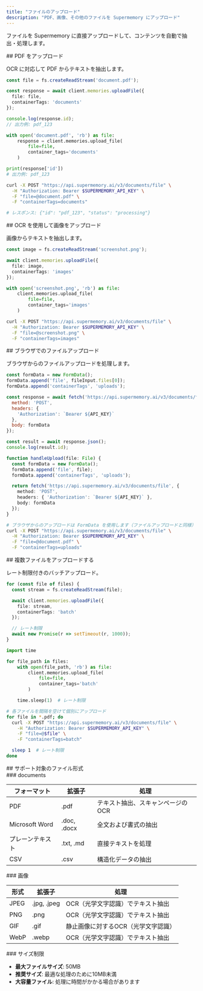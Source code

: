 ```yaml
---
title: "ファイルのアップロード"
description: "PDF、画像、その他のファイルを Supermemory にアップロード"
---
```


ファイルを Supermemory に直接アップロードして、コンテンツを自動で抽出・処理します。

<div id="upload-a-pdf">
  ## PDF をアップロード
</div>

OCR に対応して PDF からテキストを抽出します。

<CodeGroup>

```typescript TypeScript
const file = fs.createReadStream('document.pdf');

const response = await client.memories.uploadFile({
  file: file,
  containerTags: 'documents'
});

console.log(response.id);
// 出力例: pdf_123
```

```python Python
with open('document.pdf', 'rb') as file:
    response = client.memories.upload_file(
        file=file,
        container_tags='documents'
    )

print(response['id'])
# 出力例: pdf_123
```

```bash cURL
curl -X POST "https://api.supermemory.ai/v3/documents/file" \
  -H "Authorization: Bearer $SUPERMEMORY_API_KEY" \
  -F "file=@document.pdf" \
  -F "containerTags=documents"

# レスポンス: {"id": "pdf_123", "status": "processing"}
```

</CodeGroup>

<div id="upload-images-with-ocr">
  ## OCR を使用して画像をアップロード
</div>

画像からテキストを抽出します。

<CodeGroup>

```typescript TypeScript
const image = fs.createReadStream('screenshot.png');

await client.memories.uploadFile({
  file: image,
  containerTags: 'images'
});
```

```python Python
with open('screenshot.png', 'rb') as file:
    client.memories.upload_file(
        file=file,
        container_tags='images'
    )
```

```bash cURL
curl -X POST "https://api.supermemory.ai/v3/documents/file" \
  -H "Authorization: Bearer $SUPERMEMORY_API_KEY" \
  -F "file=@screenshot.png" \
  -F "containerTags=images"
```

</CodeGroup>

<div id="browser-file-upload">
  ## ブラウザでのファイルアップロード
</div>

ブラウザからのファイルアップロードを処理します。

<CodeGroup>

```javascript JavaScript
const formData = new FormData();
formData.append('file', fileInput.files[0]);
formData.append('containerTags', 'uploads');

const response = await fetch('https://api.supermemory.ai/v3/documents/file', {
  method: 'POST',
  headers: {
    'Authorization': `Bearer ${API_KEY}`
  },
  body: formData
});

const result = await response.json();
console.log(result.id);
```

```typescript React
function handleUpload(file: File) {
  const formData = new FormData();
  formData.append('file', file);
  formData.append('containerTags', 'uploads');

  return fetch('https://api.supermemory.ai/v3/documents/file', {
    method: 'POST',
    headers: { 'Authorization': `Bearer ${API_KEY}` },
    body: formData
  });
}
```

```bash cURL
# ブラウザからのアップロードは FormData を使用します（ファイルアップロードと同様）
curl -X POST "https://api.supermemory.ai/v3/documents/file" \
  -H "Authorization: Bearer $SUPERMEMORY_API_KEY" \
  -F "file=@document.pdf" \
  -F "containerTags=uploads"
```

</CodeGroup>

<div id="upload-multiple-files">
  ## 複数ファイルをアップロードする
</div>

レート制限付きのバッチアップロード。

<CodeGroup>

```typescript TypeScript
for (const file of files) {
  const stream = fs.createReadStream(file);

  await client.memories.uploadFile({
    file: stream,
    containerTags: 'batch'
  });

  // レート制限
  await new Promise(r => setTimeout(r, 1000));
}
```

```python Python
import time

for file_path in files:
    with open(file_path, 'rb') as file:
        client.memories.upload_file(
            file=file,
            container_tags='batch'
        )

    time.sleep(1)  # レート制限
```

```bash cURL
# 各ファイルを間隔を空けて個別にアップロード
for file in *.pdf; do
  curl -X POST "https://api.supermemory.ai/v3/documents/file" \
    -H "Authorization: Bearer $SUPERMEMORY_API_KEY" \
    -F "file=@$file" \
    -F "containerTags=batch"

  sleep 1  # レート制限
done
```

</CodeGroup>

<div id="supported-file-types">
  ## サポート対象のファイル形式
</div>

<div id="documents">
  ### documents
</div>

| フォーマット | 拡張子 | 処理 |
|--------|------------|------------|
| PDF | .pdf | テキスト抽出、スキャンページの OCR |
| Microsoft Word | .doc, .docx | 全文および書式の抽出 |
| プレーンテキスト | .txt, .md | 直接テキストを処理 |
| CSV | .csv | 構造化データの抽出 |

<div id="images">
  ### 画像
</div>

| 形式 | 拡張子 | 処理 |
|--------|------------|------------|
| JPEG | .jpg, .jpeg | OCR（光学文字認識）でテキスト抽出 |
| PNG | .png | OCR（光学文字認識）でテキスト抽出 |
| GIF | .gif | 静止画像に対するOCR（光学文字認識） |
| WebP | .webp | OCR（光学文字認識）でテキスト抽出 |

<div id="size-limits">
  ### サイズ制限
</div>

- **最大ファイルサイズ**: 50MB
- **推奨サイズ**: 最適な処理のために10MB未満
- **大容量ファイル**: 処理に時間がかかる場合があります